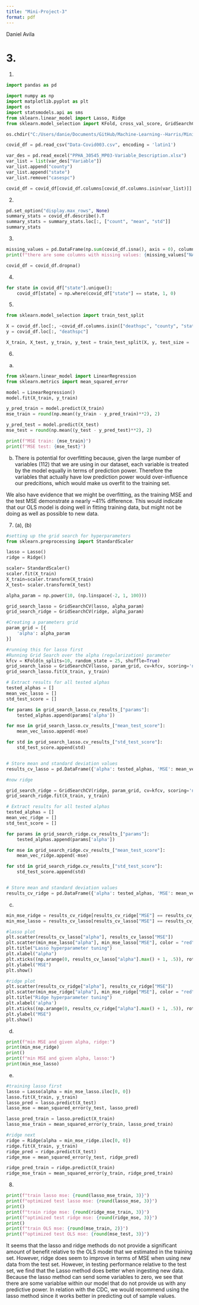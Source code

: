 ```yaml
---
title: "Mini-Project-3"
format: pdf
---
```

Daniel Avila


# 3.
(1)
```python
import pandas as pd

import numpy as np
import matplotlib.pyplot as plt
import os
import statsmodels.api as sms
from sklearn.linear_model import Lasso, Ridge
from sklearn.model_selection import KFold, cross_val_score, GridSearchCV

os.chdir("C:/Users/danie/Documents/GitHub/Machine-Learning--Harris/Mini-Project-3")

covid_df = pd.read_csv("Data-Covid003.csv", encoding = 'latin1')

var_des = pd.read_excel("PPHA_30545_MP03-Variable_Description.xlsx")
var_list = list(var_des["Variable"])
var_list.append("county")
var_list.append("state")
var_list.remove("casespc")

covid_df = covid_df[covid_df.columns[covid_df.columns.isin(var_list)]]
```

(2)
```python
pd.set_option("display.max_rows", None)
summary_stats = covid_df.describe().T
summary_stats = summary_stats.loc[:, ["count", "mean", "std"]]
summary_stats
```

(3)
```python
missing_values = pd.DataFrame(np.sum(covid_df.isna(), axis = 0), columns = ["NA's"])
print(f"there are some columns with missing values: {missing_values["NA's"].to_markdown()}")

covid_df = covid_df.dropna()
```

(4)
```python
for state in covid_df["state"].unique():
    covid_df[state] = np.where(covid_df["state"] == state, 1, 0)
```

(5)
```python
from sklearn.model_selection import train_test_split

X = covid_df.loc[:, ~covid_df.columns.isin(["deathspc", "county", "state"])]
y = covid_df.loc[:, "deathspc"]

X_train, X_test, y_train, y_test = train_test_split(X, y, test_size = .2, random_state = 11)
```

(6)
(a)
```python
from sklearn.linear_model import LinearRegression
from sklearn.metrics import mean_squared_error

model = LinearRegression()
model.fit(X_train, y_train)

y_pred_train = model.predict(X_train)
mse_train = round(np.mean((y_train - y_pred_train)**2), 2)

y_pred_test = model.predict(X_test)
mse_test = round(np.mean((y_test - y_pred_test)**2), 2)

print(f"MSE train: {mse_train}")
print(f"MSE test: {mse_test}")
```

(b)
There is potential for overfitting because, given the large number of variables (112) that we are using in our dataset, each variable is treated by the model equally in terms of prediction power.  Therefore the variables that actually have low prediction power would over-influence our predcitions, which would make us overfit to the training set. 

We also have evidence that we might be overfitting, as the training MSE and the test MSE demonstrate a nearly ~41% difference. This would indicate that our OLS model is doing well in fitting training data, but might not be doing as well as possible to new data.

(7)
(a), (b)
```python
#setting up the grid search for hyperparameters
from sklearn.preprocessing import StandardScaler

lasso = Lasso()
ridge = Ridge()

scaler= StandardScaler()
scaler.fit(X_train)
X_train=scaler.transform(X_train)
X_test= scaler.transform(X_test)

alpha_param = np.power(10, (np.linspace(-2, 1, 100)))

grid_search_lasso = GridSearchCV(lasso, alpha_param)
grid_search_ridge = GridSearchCV(ridge, alpha_param)

#Creating a parameters grid
param_grid = [{
    'alpha': alpha_param
}]

#running this for lasso first
#Running Grid Search over the alpha (regularization) parameter
kfcv = KFold(n_splits=10, random_state = 25, shuffle=True)
grid_search_lasso = GridSearchCV(lasso, param_grid, cv=kfcv, scoring='neg_mean_squared_error')
grid_search_lasso.fit(X_train, y_train)

# Extract results for all tested alphas
tested_alphas = []
mean_vec_lasso = []
std_test_score = []

for params in grid_search_lasso.cv_results_["params"]:
    tested_alphas.append(params['alpha'])

for mse in grid_search_lasso.cv_results_["mean_test_score"]:
    mean_vec_lasso.append(-mse)

for std in grid_search_lasso.cv_results_["std_test_score"]:
    std_test_score.append(std)


# Store mean and standard deviation values
results_cv_lasso = pd.DataFrame({'alpha': tested_alphas, 'MSE': mean_vec_lasso, "STD": std_test_score})

#now ridge

grid_search_ridge = GridSearchCV(ridge, param_grid, cv=kfcv, scoring='neg_mean_squared_error')
grid_search_ridge.fit(X_train, y_train)

# Extract results for all tested alphas
tested_alphas = []
mean_vec_ridge = []
std_test_score = []

for params in grid_search_ridge.cv_results_["params"]:
    tested_alphas.append(params['alpha'])

for mse in grid_search_ridge.cv_results_["mean_test_score"]:
    mean_vec_ridge.append(-mse)

for std in grid_search_ridge.cv_results_["std_test_score"]:
    std_test_score.append(std)


# Store mean and standard deviation values
results_cv_ridge = pd.DataFrame({'alpha': tested_alphas, 'MSE': mean_vec_ridge, "STD": std_test_score})
```

(c)
```python
min_mse_ridge = results_cv_ridge[results_cv_ridge["MSE"] == results_cv_ridge["MSE"].min()]
min_mse_lasso = results_cv_lasso[results_cv_lasso["MSE"] == results_cv_lasso["MSE"].min()]

#lasso plot
plt.scatter(results_cv_lasso["alpha"], results_cv_lasso["MSE"])
plt.scatter(min_mse_lasso["alpha"], min_mse_lasso["MSE"], color = "red")
plt.title("Lasso hyperparameter tuning")
plt.xlabel("alpha")
plt.xticks((np.arange(0, results_cv_lasso["alpha"].max() + 1, .5)), rotation = 45)
plt.ylabel("MSE")
plt.show()

#ridge plot
plt.scatter(results_cv_ridge["alpha"], results_cv_ridge["MSE"])
plt.scatter(min_mse_ridge["alpha"], min_mse_ridge["MSE"], color = "red")
plt.title("Ridge hyperparameter tuning")
plt.xlabel('alpha')
plt.xticks((np.arange(0, results_cv_ridge["alpha"].max() + 1, .5)), rotation = 45)
plt.ylabel("MSE")
plt.show()

```

(d)
```python
print(f"min MSE and given alpha, ridge:")
print(min_mse_ridge)
print()
print(f"min MSE and given alpha, lasso:")
print(min_mse_lasso)

```

(e)
```python
#training lasso first
lasso = Lasso(alpha = min_mse_lasso.iloc[0, 0])
lasso.fit(X_train, y_train)
lasso_pred = lasso.predict(X_test)
lasso_mse = mean_squared_error(y_test, lasso_pred)

lasso_pred_train = lasso.predict(X_train)
lasso_mse_train = mean_squared_error(y_train, lasso_pred_train)

#ridge next
ridge = Ridge(alpha = min_mse_ridge.iloc[0, 0])
ridge.fit(X_train, y_train)
ridge_pred = ridge.predict(X_test)
ridge_mse = mean_squared_error(y_test, ridge_pred)

ridge_pred_train = ridge.predict(X_train)
ridge_mse_train = mean_squared_error(y_train, ridge_pred_train)


```

(8)
```python
print(f"train lasso mse: {round(lasso_mse_train, 3)}")
print(f"optimized test lasso mse: {round(lasso_mse, 3)}")
print()
print(f"train ridge mse: {round(ridge_mse_train, 3)}")
print(f"optimized test ridge mse: {round(ridge_mse, 3)}")
print()
print(f"train OLS mse: {round(mse_train, 2)}")
print(f"optimized test OLS mse: {round(mse_test, 3)}")
```

It seems that the lasso and ridge methods do not provide a significant amount of benefit relative to the OLS model that we estimated in the training set. However, ridge does seem to improve in terms of MSE when using new data from the test set. However, in testing performance relative to the test set, we find that the Lasso method does better when ingesting new data. Because the lasso method can send some variables to zero, we see that there are some variablse within our model that do not provide us with any predictive power. In relation with the CDC, we would recommend using the lasso method since it works better in predicting out of sample values.
